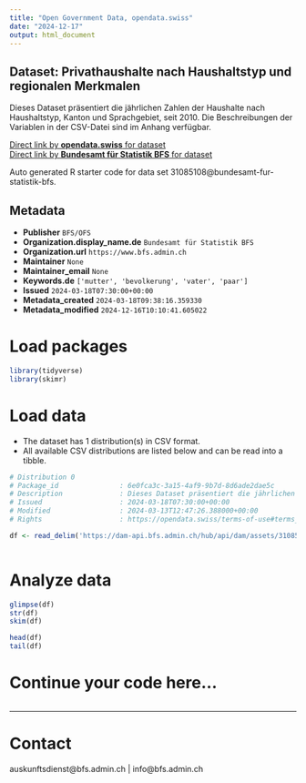```yaml
---
title: "Open Government Data, opendata.swiss"
date: "2024-12-17"
output: html_document
---
```


## Dataset: Privathaushalte nach Haushaltstyp und regionalen Merkmalen

Dieses Dataset präsentiert die jährlichen Zahlen der Haushalte nach Haushaltstyp, Kanton und Sprachgebiet, seit 2010. Die Beschreibungen der Variablen in der CSV-Datei sind im Anhang verfügbar.

[Direct link by **opendata.swiss** for dataset](https://opendata.swiss/de/dataset/privathaushalte-nach-haushaltstyp-und-regionalen-merkmalen)<br>
[Direct link by **Bundesamt für Statistik BFS** for dataset](https://www.bfs.admin.ch/asset/de/ts-x-40.02.01.02.01)

Auto generated R starter code for data set 31085108@bundesamt-fur-statistik-bfs.

## Metadata

- **Publisher** `BFS/OFS`
- **Organization.display_name.de** `Bundesamt für Statistik BFS`
- **Organization.url** `https://www.bfs.admin.ch`
- **Maintainer** `None`
- **Maintainer_email** `None`
- **Keywords.de** `['mutter', 'bevolkerung', 'vater', 'paar']`
- **Issued** `2024-03-18T07:30:00+00:00`
- **Metadata_created** `2024-03-18T09:38:16.359330`
- **Metadata_modified** `2024-12-16T10:10:41.605022`


# Load packages

```r

library(tidyverse)
library(skimr)

```

# Load data

-   The dataset has 1 distribution(s) in CSV format.
-   All available CSV distributions are listed below and can be read into a tibble.

```r

# Distribution 0
# Package_id               : 6e0fca3c-3a15-4af9-9b7d-8d6ade2dae5c
# Description              : Dieses Dataset präsentiert die jährlichen Zahlen der Haushalte nach Haushaltstyp, Kanton und Sprachgebiet, seit 2010. Die Beschreibungen der Variablen in der CSV-Datei sind im Anhang verfügbar.
# Issued                   : 2024-03-18T07:30:00+00:00
# Modified                 : 2024-03-13T12:47:26.388000+00:00
# Rights                   : https://opendata.swiss/terms-of-use#terms_by_ask

df <- read_delim('https://dam-api.bfs.admin.ch/hub/api/dam/assets/31085118/master')



```

# Analyze data

```r

glimpse(df)
str(df)
skim(df)

head(df)
tail(df)

```

# Continue your code here...

```r

```

------------------------------------------------------------------------

# Contact

auskunftsdienst@bfs.admin.ch | info@bfs.admin.ch
